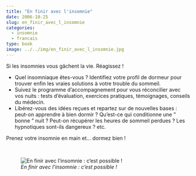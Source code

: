 ```yaml
---
title: "En finir avec l'insomnie"
date: 2006-10-25
slug: en_finir_avec_l_insomnie
categories:
  - insomnie
  - francais
type: book
image: ../../img/en_finir_avec_l_insomnie.jpg
---
```


Si les insomnies vous gâchent la vie. Réagissez !

- Quel insomniaque êtes-vous ? Identifiez votre profil de dormeur pour trouver enfin les vraies solutions à votre trouble du sommeil. 
- Suivez le programme d'accompagnement pour vous réconcilier avec vos nuits : tests d'évaluation, exercices pratiques, témoignages, conseils du médecin. 
- Libérez-vous des idées reçues et repartez sur de nouvelles bases : peut-on apprendre à bien dormir ? Qu'est-ce qui conditionne une " bonne " nuit ? Peut-on récupérer les heures de sommeil perdues ? Les hypnotiques sont-ils dangereux ? etc.

Prenez votre insomnie en main et... dormez bien ! 

<br>

![_En finir avec l'insomnie : c'est possible !_](../../img/en_finir_avec_l_insomnie.jpg)
